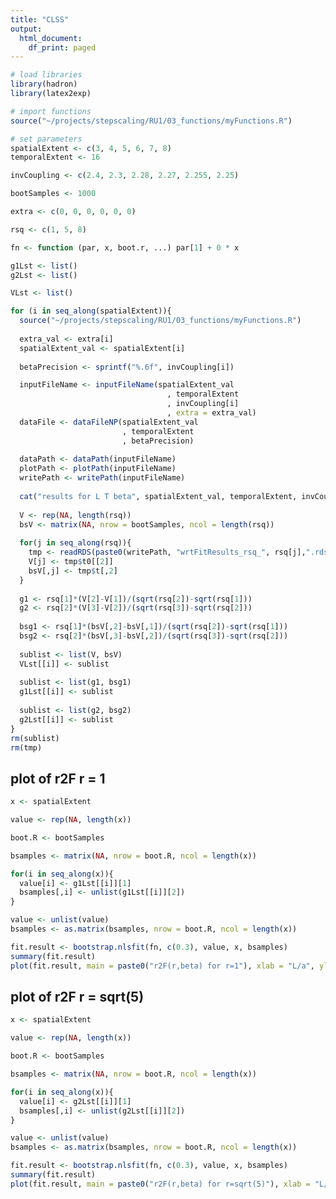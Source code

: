 ```yaml
---
title: "CLSS"
output:
  html_document:
    df_print: paged
---
```


```r
# load libraries
library(hadron)
library(latex2exp)

# import functions
source("~/projects/stepscaling/RU1/03_functions/myFunctions.R")

# set parameters
spatialExtent <- c(3, 4, 5, 6, 7, 8)
temporalExtent <- 16

invCoupling <- c(2.4, 2.3, 2.28, 2.27, 2.255, 2.25)

bootSamples <- 1000

extra <- c(0, 0, 0, 0, 0, 0)

rsq <- c(1, 5, 8)

fn <- function (par, x, boot.r, ...) par[1] + 0 * x
```


```r
g1Lst <- list()
g2Lst <- list()

VLst <- list()

for (i in seq_along(spatialExtent)){
  source("~/projects/stepscaling/RU1/03_functions/myFunctions.R")
  
  extra_val <- extra[i]
  spatialExtent_val <- spatialExtent[i]
  
  betaPrecision <- sprintf("%.6f", invCoupling[i])

  inputFileName <- inputFileName(spatialExtent_val
                                   , temporalExtent
                                   , invCoupling[i]
                                   , extra = extra_val)
  dataFile <- dataFileNP(spatialExtent_val
                         , temporalExtent
                         , betaPrecision)
  
  dataPath <- dataPath(inputFileName)
  plotPath <- plotPath(inputFileName)
  writePath <- writePath(inputFileName)
  
  cat("results for L T beta", spatialExtent_val, temporalExtent, invCoupling[i], "\n" )
  
  V <- rep(NA, length(rsq))
  bsV <- matrix(NA, nrow = bootSamples, ncol = length(rsq))
  
  for(j in seq_along(rsq)){
    tmp <- readRDS(paste0(writePath, "wrtFitResults_rsq_", rsq[j],".rds"))
    V[j] <- tmp$t0[[2]]
    bsV[,j] <- tmp$t[,2]
  }
  
  g1 <- rsq[1]*(V[2]-V[1])/(sqrt(rsq[2])-sqrt(rsq[1]))
  g2 <- rsq[2]*(V[3]-V[2])/(sqrt(rsq[3])-sqrt(rsq[2]))
  
  bsg1 <- rsq[1]*(bsV[,2]-bsV[,1])/(sqrt(rsq[2])-sqrt(rsq[1]))
  bsg2 <- rsq[2]*(bsV[,3]-bsV[,2])/(sqrt(rsq[3])-sqrt(rsq[2]))
  
  sublist <- list(V, bsV)
  VLst[[i]] <- sublist
  
  sublist <- list(g1, bsg1)
  g1Lst[[i]] <- sublist 
  
  sublist <- list(g2, bsg2)
  g2Lst[[i]] <- sublist
}
rm(sublist)
rm(tmp)
```

## plot of r2F r = 1

```r
x <- spatialExtent

value <- rep(NA, length(x))

boot.R <- bootSamples

bsamples <- matrix(NA, nrow = boot.R, ncol = length(x))

for(i in seq_along(x)){
  value[i] <- g1Lst[[i]][1]
  bsamples[,i] <- unlist(g1Lst[[i]][2])
}

value <- unlist(value)
bsamples <- as.matrix(bsamples, nrow = boot.R, ncol = length(x))

fit.result <- bootstrap.nlsfit(fn, c(0.3), value, x, bsamples)
summary(fit.result)
plot(fit.result, main = paste0("r2F(r,beta) for r=1"), xlab = "L/a", ylab = "r2F")
```


## plot of r2F r = sqrt(5)

```r
x <- spatialExtent

value <- rep(NA, length(x))

boot.R <- bootSamples

bsamples <- matrix(NA, nrow = boot.R, ncol = length(x))

for(i in seq_along(x)){
  value[i] <- g2Lst[[i]][1]
  bsamples[,i] <- unlist(g2Lst[[i]][2])
}

value <- unlist(value)
bsamples <- as.matrix(bsamples, nrow = boot.R, ncol = length(x))

fit.result <- bootstrap.nlsfit(fn, c(0.3), value, x, bsamples)
summary(fit.result)
plot(fit.result, main = paste0("r2F(r,beta) for r=sqrt(5)"), xlab = "L/a", ylab = "r2F")
```
